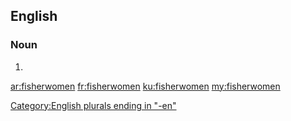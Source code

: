==English==

===Noun===
{{head|en|plural}} {{g|p}}

# {{plural of|fisherwoman|lang=en}}

[[Category:English plurals ending in "-en"]]

[[ar:fisherwomen]]
[[fr:fisherwomen]]
[[ku:fisherwomen]]
[[my:fisherwomen]]